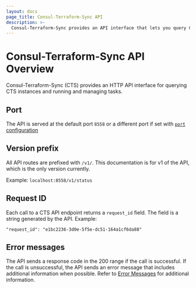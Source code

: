 ```yaml
---
layout: docs
page_title: Consul-Terraform-Sync API
description: >-
  Consul-Terraform-Sync provides an API interface that lets you query CTS instance health, check CTS instance status, and run CTS tasks.
---
```


# Consul-Terraform-Sync API Overview

Consul-Terraform-Sync (CTS) provides an HTTP API interface for querying CTS instances and running and managing tasks.   

## Port

The API is served at the default port `8558` or a different port if set with [`port` configuration](/consul/docs/reference/cts/configuration#port)

## Version prefix

All API routes are prefixed with `/v1/`. This documentation is for v1 of the API, which is the only version currently.

Example: `localhost:8558/v1/status`

## Request ID

Each call to a CTS API endpoint returns a `request_id` field. The field is a string generated by the API. Example:

`"request_id": "e1bc2236-3d0e-5f5e-dc51-164a1cf6da88"`

## Error messages

The API sends a response code in the 200 range if the call is successful. If the call is unsuccessful, the API sends an error message that includes additional information when possible. Refer to [Error Messages](/consul/docs/nia/usage/errors-ref) for additional information.